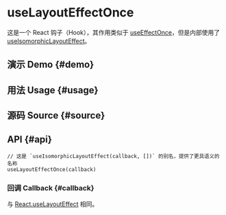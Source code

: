 # useLayoutEffectOnce


<HooksType category={frontmatter.category} />

这是一个 React 钩子（Hook），其作用类似于 [useEffectOnce](/reference/use-effect-once)，但是内部使用了 [useIsomorphicLayoutEffect](/reference/use-isomorphic-layout-effect)。

## 演示 Demo \{#demo}


<App />

## 用法 Usage \{#usage}



## 源码 Source \{#source}


<Source />

## API \{#api}

```tsx
// 这是 `useIsomorphicLayoutEffect(callback, [])` 的别名，提供了更具语义的名称
useLayoutEffectOnce(callback)
```

### 回调 Callback \{#callback}

与 [React.useLayoutEffect](https://react.dev/reference/react/useLayoutEffect) 相同。
